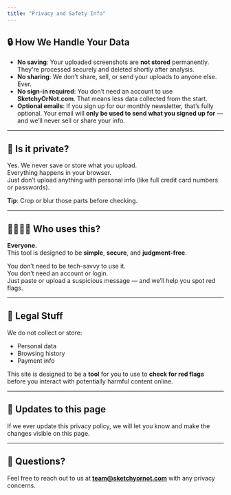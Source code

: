 ```yaml
---
title: "Privacy and Safety Info"
---
```


## 🔒 How We Handle Your Data

- **No saving**: Your uploaded screenshots are **not stored** permanently. They're processed securely and deleted shortly after analysis.
- **No sharing**: We don’t share, sell, or send your uploads to anyone else. Ever.
- **No sign-in required**: You don’t need an account to use **SketchyOrNot.com**. That means less data collected from the start.
- **Optional emails**: If you sign up for our monthly newsletter, that’s fully optional. Your email will **only be used to send what you signed up for** — and we’ll never sell or share your info.

---

## 🔏 Is it private?

Yes. We never save or store what you upload.\
Everything happens in your browser.\
Just don’t upload anything with personal info (like full credit card numbers or passwords).

**Tip**: Crop or blur those parts before checking.

---

## 👨‍👩‍👧‍👦 Who uses this?

**Everyone.**\
This tool is designed to be **simple**, **secure**, and **judgment-free**.

You don’t need to be tech-savvy to use it.\
You don’t need an account or login.\
Just paste or upload a suspicious message — and we’ll help you spot red flags.

---

## 📜 Legal Stuff

We do not collect or store:

- Personal data
- Browsing history
- Payment info

This site is designed to be a **tool** for you to use to **check for red flags** before you interact with potentially harmful content online.

---

## 🔄 Updates to this page

If we ever update this privacy policy, we will let you know and make the changes visible on this page.

---

## 💌 Questions?

Feel free to reach out to us at [**team@sketchyornot.com**](sketchyornotdotcom@gmail.com) with any privacy concerns.

## 